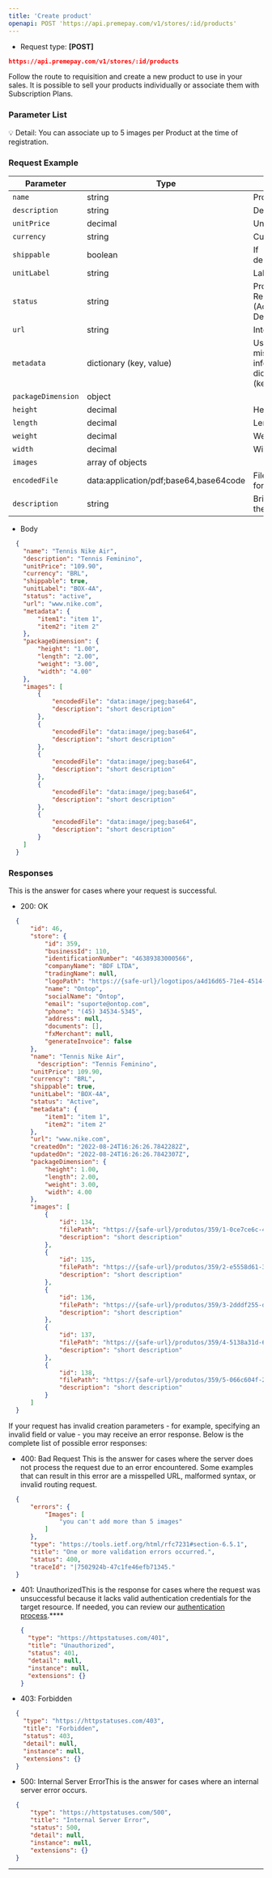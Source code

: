 ```yaml
---
title: 'Create product'
openapi: POST 'https://api.premepay.com/v1/stores/:id/products'
---
```


* Request type: **\[POST]**

```json
https://api.premepay.com/v1/stores/:id/products
```

Follow the route to requisition and create a new product to use in your sales. It is possible to sell your products individually or associate them with Subscription Plans.

### Parameter List

<aside>
  💡 Detail: You can associate up to 5 images per Product at the time of registration.
</aside>

### Request Example

| Parameter          | Type                                   | Description                                                              | Required |
| ------------------ | -------------------------------------- | ------------------------------------------------------------------------ | -------- |
| `name`             | string                                 | Product name                                                             | Yes      |
| `description`      | string                                 | Description                                                              | No       |
| `unitPrice`        | decimal                                | Unit price                                                               | No       |
| `currency`         | string                                 | Currency                                                                 | No       |
| `shippable`        | boolean                                | If deliverable/physical                                                  | No       |
| `unitLabel`        | string                                 | Label Description                                                        | No       |
| `status`           | string                                 | Product Registration Status (Active, Disabled, Deleted)                  | No       |
| `url`              | string                                 | Internet                                                                 | No       |
| `metadata`         | dictionary (key, value)                | Used to save miscellaneous information in dictionary format (key, value) | No       |
| `packageDimension` | object                                 |                                                                          | No       |
| `height`           | decimal                                | Height                                                                   |          |
| `length`           | decimal                                | Length                                                                   |          |
| `weight`           | decimal                                | Weight                                                                   |          |
| `width`            | decimal                                | Width                                                                    |          |
| `images`           | array of objects                       |                                                                          |          |
| `encodedFile`      | data:application/pdf;base64,base64code | File in base64 format                                                    | No       |
| `description`      | string                                 | Brief description of the product image                                   | No       |

* Body

```json
  {
  	"name": "Tennis Nike Air",
  	"description": "Tennis Feminino",
  	"unitPrice": "109.90",
  	"currency": "BRL",
  	"shippable": true,
  	"unitLabel": "BOX-4A",
  	"status": "active",
  	"url": "www.nike.com",
  	"metadata": {
  		"item1": "item 1",
  		"item2": "item 2"
  	},
  	"packageDimension": {
  		"height": "1.00",
  		"length": "2.00",
  		"weight": "3.00",
  		"width": "4.00"
  	},
  	"images": [
  		{
  			"encodedFile": "data:image/jpeg;base64",
  			"description": "short description"
  		},
  		{
  			"encodedFile": "data:image/jpeg;base64",
  			"description": "short description"
  		},
  		{
  			"encodedFile": "data:image/jpeg;base64",
  			"description": "short description"
  		},
  		{
  			"encodedFile": "data:image/jpeg;base64",
  			"description": "short description"
  		},
  		{
  			"encodedFile": "data:image/jpeg;base64",
  			"description": "short description"
  		}
  	]
  }
  ```

### **Responses**

This is the answer for cases where your request is successful.

* 200: OK


```json
  {
      "id": 46,
      "store": {
          "id": 359,
          "businessId": 110,
          "identificationNumber": "46389383000566",
          "companyName": "BDF LTDA",
          "tradingName": null,
          "logoPath": "https://{safe-url}/logotipos/a4d16d65-71e4-4514-b9e7-067fbdadd051.png",
          "name": "Ontop",
          "socialName": "Ontop",
          "email": "suporte@ontop.com",
          "phone": "(45) 34534-5345",
          "address": null,
          "documents": [],
          "fxMerchant": null,
          "generateInvoice": false
      },
      "name": "Tennis Nike Air",
  		"description": "Tennis Feminino",
      "unitPrice": 109.90,
      "currency": "BRL",
      "shippable": true,
      "unitLabel": "BOX-4A",
      "status": "Active",
      "metadata": {
          "item1": "item 1",
          "item2": "item 2"
      },
      "url": "www.nike.com",
      "createdOn": "2022-08-24T16:26:26.7842282Z",
      "updatedOn": "2022-08-24T16:26:26.7842307Z",
      "packageDimension": {
          "height": 1.00,
          "length": 2.00,
          "weight": 3.00,
          "width": 4.00
      },
      "images": [
          {
              "id": 134,
              "filePath": "https://{safe-url}/produtos/359/1-0ce7ce6c-4136-4e96-9293-d2a32c356182.png",
              "description": "short description"
          },
          {
              "id": 135,
              "filePath": "https://{safe-url}/produtos/359/2-e5558d61-339f-4137-af12-fb683fa6fe6d.png",
              "description": "short description"
          },
          {
              "id": 136,
              "filePath": "https://{safe-url}/produtos/359/3-2dddf255-da38-437f-b994-bc2903fdf722.png",
              "description": "short description"
          },
          {
              "id": 137,
              "filePath": "https://{safe-url}/produtos/359/4-5138a31d-6985-4c26-9bc9-27764898a106.png",
              "description": "short description"
          },
          {
              "id": 138,
              "filePath": "https://{safe-url}/produtos/359/5-066c604f-2222-460a-b9d0-a2de80f782cf.png",
              "description": "short description"
          }
      ]
  }
  ```

If your request has invalid creation parameters - for example, specifying an invalid field or value - you may receive an error response. Below is the complete list of possible error responses:

* 400: Bad Request
This is the answer for cases where the server does not process the request due to an error encountered. Some examples that can result in this error are a misspelled URL, malformed syntax, or invalid routing request.


```json
  {
      "errors": {
          "Images": [
              "you can't add more than 5 images"
          ]
      },
      "type": "https://tools.ietf.org/html/rfc7231#section-6.5.1",
      "title": "One or more validation errors occurred.",
      "status": 400,
      "traceId": "|7502924b-47c1fe46efb71345."
  }
  ```

* 401: UnauthorizedThis is the response for cases where the request was unsuccessful because it lacks valid authentication credentials for the target resource.
  If needed, you can review our [authentication process](https://www.notion.so/Authentication-c941a0cb8e2647b187d87fcf8a314b37?pvs=21).\*\*\*\*
  
  
  ```json
  {
    "type": "https://httpstatuses.com/401",
    "title": "Unauthorized",
    "status": 401,
    "detail": null,
    "instance": null,
    "extensions": {}
  }
  ```

* 403: Forbidden

```json
  {
    "type": "https://httpstatuses.com/403",
    "title": "Forbidden",
    "status": 403,
    "detail": null,
    "instance": null,
    "extensions": {}
  }
  ```

* 500: Internal Server ErrorThis is the answer for cases where an internal server error occurs.

```json
  {
      "type": "https://httpstatuses.com/500",
      "title": "Internal Server Error",
      "status": 500,
      "detail": null,
      "instance": null,
      "extensions": {}
  }
  ```

***